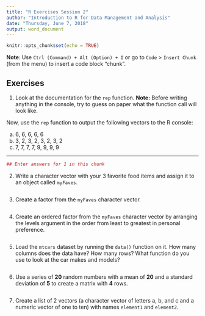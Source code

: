 ```yaml
---
title: "R Exercises Session 2"
author: "Introduction to R for Data Management and Analysis"
date: "Thursday, June 7, 2018"
output: word_document
---
```


```r
knitr::opts_chunk$set(echo = TRUE)
```

**Note**: Use `Ctrl (Command) + Alt (Option) + I` or go to `Code` >
`Insert Chunk` (from the menu) to insert a code block "chunk". 

## Exercises

1. Look at the documentation for the `rep` function. 
**Note:** Before writing anything in the console, try to guess on paper what
the function call will look like. 

Now, use the `rep` function to output the following vectors to the R console:

a) 6, 6, 6, 6, 6
b) 3, 2, 3, 2, 3, 2, 3, 2
c) 7, 7, 7, 7, 9, 9, 9, 9

---

```r
## Enter answers for 1 in this chunk
```


2. Write a character vector with your 3 favorite food items and assign it to
an object called `myFaves`.

```r

```

3. Create a factor from the `myFaves` character vector. 

```r

```

4. Create an ordered factor from the `myFaves` character vector by arranging
the levels argument in the order from least to greatest in personal preference. 

```r

```

5. Load the `mtcars` dataset by running the `data()` function on it. How many
columns does the data have? How many rows? What function do you use to look at
the car makes and models?

```r

```

6. Use a series of **20** random numbers with a mean of **20** and a standard
deviation of **5** to create a matrix with **4** rows. 

```r

```

7. Create a list of 2 vectors (a character vector of letters a, b, and c and a
numeric vector of one to ten) with names `element1` and `element2`.

```r

```

